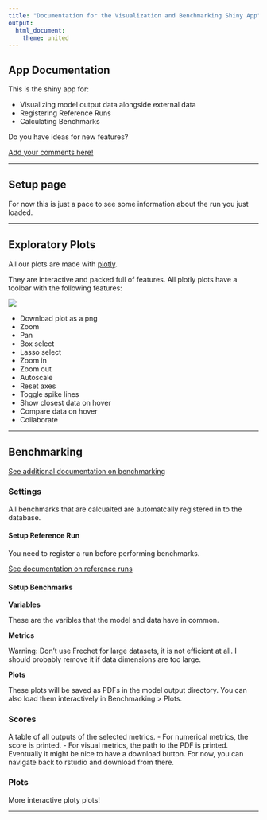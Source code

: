 ```yaml
---
title: "Documentation for the Visualization and Benchmarking Shiny App"
output: 
  html_document:
    theme: united
---
```


## App Documentation

This is the shiny app for:

- Visualizing model output data alongside external data
- Registering Reference Runs
- Calculating Benchmarks

Do you have ideas for new features? 

[Add your comments here!](https://github.com/PecanProject/pecan/issues/1894)

--------------------------------------------------------------------------------

## Setup page

For now this is just a pace to see some information about the run you just loaded. 

--------------------------------------------------------------------------------

## Exploratory Plots

All our plots are made with [plotly](https://plot.ly/).

They are interactive and packed full of features. All plotly plots have a toolbar with the following features:

![](plotly_bar.png)

- Download plot as a png
- Zoom
- Pan
- Box select
- Lasso select
- Zoom in
- Zoom out
- Autoscale
- Reset axes
- Toggle spike lines
- Show closest data on hover
- Compare data on hover
- Collaborate

--------------------------------------------------------------------------------

## Benchmarking

[See additional documentation on benchmarking](https://pecanproject.github.io/pecan-documentation/develop/settings-configured-analyses.html#Benchmarking)

### Settings

All benchmarks that are calcualted are automatcally registered in to the database.

#### Setup Reference Run

You need to register a run before performing benchmarks. 

[See documentation on reference runs](https://pecanproject.github.io/pecan-documentation/develop/reference-runs.html)

#### Setup Benchmarks

**Variables**

These are the varibles that the model and data have in common.

**Metrics**

Warning: Don't use Frechet for large datasets, it is not efficient at all. I should probably remove it if data dimensions are too large.

**Plots**

These plots will be saved as PDFs in the model output directory. You can also load them interactively in Benchmarking > Plots. 

### Scores

A table of all outputs of the selected metrics. 
- For numerical metrics, the score is printed.
- For visual metrics, the path to the PDF is printed. Eventually it might be nice to have a download button. For now, you can navigate back to rstudio and download from there. 

### Plots

More interactive ploty plots!

--------------------------------------------------------------------------------
